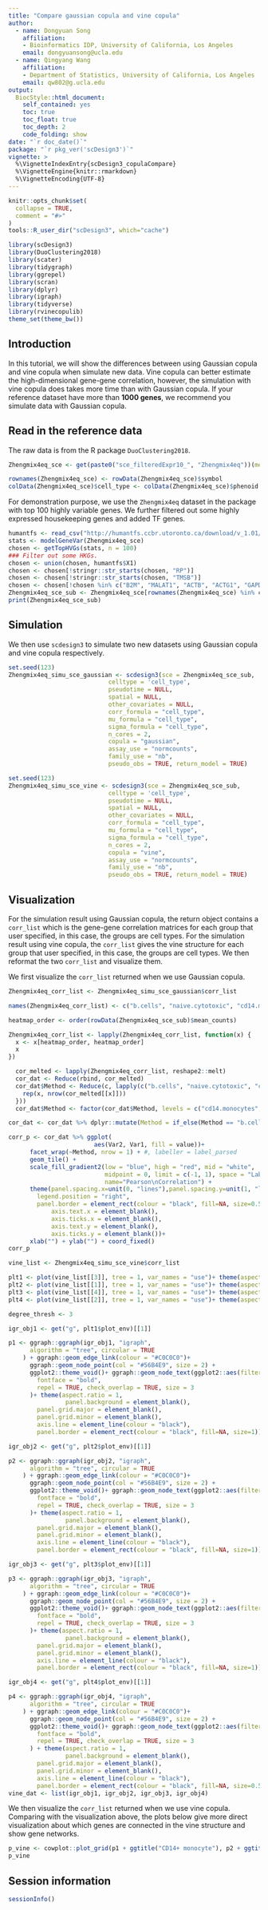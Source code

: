 ```yaml
---
title: "Compare gaussian copula and vine copula"
author:
  - name: Dongyuan Song
    affiliation:
    - Bioinformatics IDP, University of California, Los Angeles
    email: dongyuansong@ucla.edu
  - name: Qingyang Wang
    affiliation:
    - Department of Statistics, University of California, Los Angeles
    email: qw802@g.ucla.edu
output:
  BiocStyle::html_document:
    self_contained: yes
    toc: true
    toc_float: true
    toc_depth: 2
    code_folding: show
date: "`r doc_date()`"
package: "`r pkg_ver('scDesign3')`"
vignette: >
  %\VignetteIndexEntry{scDesign3_copulaCompare}
  %\VignetteEngine{knitr::rmarkdown}
  %\VignetteEncoding{UTF-8}
---
```


```r
knitr::opts_chunk$set(
  collapse = TRUE,
  comment = "#>"
)
tools::R_user_dir("scDesign3", which="cache")
```

```r
library(scDesign3)
library(DuoClustering2018)
library(scater)
library(tidygraph)
library(ggrepel)
library(scran)
library(dplyr)
library(igraph)
library(tidyverse)
library(rvinecopulib)
theme_set(theme_bw())
```
## Introduction
In this tutorial, we will show the differences between using Gaussian copula and vine copula when simulate new data. Vine copula can better estimate the high-dimensional gene-gene correlation, however, the simulation with vine copula does takes more time than with Gaussian copula. If your reference dataset have more than **1000 genes**, we recommend you simulate data with Gaussian copula.


## Read in the reference data
The raw data is from the R package `DuoClustering2018`.
```r
Zhengmix4eq_sce <- get(paste0("sce_filteredExpr10_", "Zhengmix4eq"))(metadata = FALSE)
```
```r
rownames(Zhengmix4eq_sce) <- rowData(Zhengmix4eq_sce)$symbol
colData(Zhengmix4eq_sce)$cell_type <- colData(Zhengmix4eq_sce)$phenoid
```

For demonstration purpose, we use the `Zhengmix4eq` dataset in the package with top 100 highly variable genes. We further filtered out some highly expressed housekeeping genes and added TF genes.
```r
humantfs <- read_csv("http://humantfs.ccbr.utoronto.ca/download/v_1.01/TF_names_v_1.01.txt", col_names = FALSE)
stats <- modelGeneVar(Zhengmix4eq_sce)
chosen <- getTopHVGs(stats, n = 100)
### Filter out some HKGs.
chosen <- union(chosen, humantfs$X1)
chosen <- chosen[!stringr::str_starts(chosen, "RP")]
chosen <- chosen[!stringr::str_starts(chosen, "TMSB")]
chosen <- chosen[!chosen %in% c("B2M", "MALAT1", "ACTB", "ACTG1", "GAPDH", "FTL", "FTH1")]
Zhengmix4eq_sce_sub <- Zhengmix4eq_sce[rownames(Zhengmix4eq_sce) %in% chosen, ]
print(Zhengmix4eq_sce_sub)
```

## Simulation
We then use `scdesign3` to simulate two new datasets using Gaussian copula and vine copula respectively.
```r
set.seed(123)
Zhengmix4eq_simu_sce_gaussian <- scdesign3(sce = Zhengmix4eq_sce_sub,
                            celltype = 'cell_type',
                            pseudotime = NULL,
                            spatial = NULL,
                            other_covariates = NULL,
                            corr_formula = "cell_type",
                            mu_formula = "cell_type",
                            sigma_formula = "cell_type",
                            n_cores = 2,
                            copula = "gaussian",
                            assay_use = "normcounts",
                            family_use = "nb",
                            pseudo_obs = TRUE, return_model = TRUE)
```

```r
set.seed(123)
Zhengmix4eq_simu_sce_vine <- scdesign3(sce = Zhengmix4eq_sce_sub,
                            celltype = 'cell_type',
                            pseudotime = NULL,
                            spatial = NULL,
                            other_covariates = NULL,
                            corr_formula = "cell_type",
                            mu_formula = "cell_type",
                            sigma_formula = "cell_type",
                            n_cores = 2,
                            copula = "vine",
                            assay_use = "normcounts",
                            family_use = "nb",
                            pseudo_obs = TRUE, return_model = TRUE)
```


## Visualization
For the simulation result using Gaussian copula, the return object contains a `corr_list` which is the gene-gene correlation matrices for each group that user specified, in this case, the groups are cell types. For the simulation result using vine copula, the `corr_list` gives the vine structure for each group that user specified, in this case, the groups are cell types. We then reformat the two `corr_list` and visualize them.

We first visualize the `corr_list` returned when we use Gaussian copula.
```r
Zhengmix4eq_corr_list <- Zhengmix4eq_simu_sce_gaussian$corr_list

names(Zhengmix4eq_corr_list) <- c("b.cells", "naive.cytotoxic", "cd14.monocytes", "regulatory.t")

heatmap_order <- order(rowData(Zhengmix4eq_sce_sub)$mean_counts)

Zhengmix4eq_corr_list <- lapply(Zhengmix4eq_corr_list, function(x) {
  x <- x[heatmap_order, heatmap_order]
  x
})

  cor_melted <- lapply(Zhengmix4eq_corr_list, reshape2::melt)
  cor_dat <- Reduce(rbind, cor_melted)
  cor_dat$Method <- Reduce(c, lapply(c("b.cells", "naive.cytotoxic", "cd14.monocytes", "regulatory.t"), function(x){
    rep(x, nrow(cor_melted[[x]]))
  }))
  cor_dat$Method <- factor(cor_dat$Method, levels = c("cd14.monocytes",  "b.cells","regulatory.t",  "naive.cytotoxic"))
```
```r
cor_dat <- cor_dat %>% dplyr::mutate(Method = if_else(Method == "b.cells", "B cell", if_else(Method == "cd14.monocytes", "CD14+ monocyte", if_else(Method == "regulatory.t", "Regulatory T cell", "Naive cytotoxic T cell")))) %>% dplyr::mutate(Method = factor(Method, levels = c("CD14+ monocyte", "B cell", "Regulatory T cell", "Naive cytotoxic T cell")))
```


```r
corr_p <- cor_dat %>% ggplot(
                        aes(Var2, Var1, fill = value))+
      facet_wrap(~Method, nrow = 1) + #, labeller = label_parsed
      geom_tile() +
      scale_fill_gradient2(low = "blue", high = "red", mid = "white",
                           midpoint = 0, limit = c(-1, 1), space = "Lab",
                           name="Pearson\nCorrelation") +
      theme(panel.spacing.x=unit(0, "lines"),panel.spacing.y=unit(1, "lines"),
        legend.position = "right",
        panel.border = element_rect(colour = "black", fill=NA, size=0.5),
            axis.text.x = element_blank(),
            axis.ticks.x = element_blank(),
            axis.text.y = element_blank(),
            axis.ticks.y = element_blank())+
      xlab("") + ylab("") + coord_fixed()
corr_p
```

```r
vine_list <- Zhengmix4eq_simu_sce_vine$corr_list
```
```r
plt1 <- plot(vine_list[[3]], tree = 1, var_names = "use")+ theme(aspect.ratio = 1, title = element_blank())
plt2 <- plot(vine_list[[1]], tree = 1, var_names = "use")+ theme(aspect.ratio = 1, title = element_blank())
plt3 <- plot(vine_list[[4]], tree = 1, var_names = "use")+ theme(aspect.ratio = 1, title = element_blank())
plt4 <- plot(vine_list[[2]], tree = 1, var_names = "use")+ theme(aspect.ratio = 1, title = element_blank())
```

```r
degree_thresh <- 3

igr_obj1 <- get("g", plt1$plot_env)[[1]]

p1 <- ggraph::ggraph(igr_obj1, "igraph",
      algorithm = "tree", circular = TRUE
    ) + ggraph::geom_edge_link(colour = "#C0C0C0")+
      ggraph::geom_node_point(col = "#56B4E9", size = 2) +
      ggplot2::theme_void()+ ggraph::geom_node_text(ggplot2::aes(filter = igraph::degree(igr_obj1) > degree_thresh, label = name),
        fontface = "bold",
        repel = TRUE, check_overlap = TRUE, size = 3
      )+ theme(aspect.ratio = 1,
                panel.background = element_blank(),
        panel.grid.major = element_blank(),
        panel.grid.minor = element_blank(),
        axis.line = element_line(colour = "black"),
        panel.border = element_rect(colour = "black", fill=NA, size=1))

igr_obj2 <- get("g", plt2$plot_env)[[1]]

p2 <- ggraph::ggraph(igr_obj2, "igraph",
      algorithm = "tree", circular = TRUE
    ) + ggraph::geom_edge_link(colour = "#C0C0C0")+
      ggraph::geom_node_point(col = "#56B4E9", size = 2) +
      ggplot2::theme_void()+ ggraph::geom_node_text(ggplot2::aes(filter = igraph::degree(igr_obj2) > degree_thresh, label = name),
        fontface = "bold",
        repel = TRUE, check_overlap = TRUE, size = 3
      )+ theme(aspect.ratio = 1,
                panel.background = element_blank(),
        panel.grid.major = element_blank(),
        panel.grid.minor = element_blank(),
        axis.line = element_line(colour = "black"),
        panel.border = element_rect(colour = "black", fill=NA, size=1))

igr_obj3 <- get("g", plt3$plot_env)[[1]]

p3 <- ggraph::ggraph(igr_obj3, "igraph",
      algorithm = "tree", circular = TRUE
    ) + ggraph::geom_edge_link(colour = "#C0C0C0")+
      ggraph::geom_node_point(col = "#56B4E9", size = 2) +
      ggplot2::theme_void()+ ggraph::geom_node_text(ggplot2::aes(filter = igraph::degree(igr_obj3) > degree_thresh, label = name),
        fontface = "bold",
        repel = TRUE, check_overlap = TRUE, size = 3
      )+ theme(aspect.ratio = 1,
                panel.background = element_blank(),
        panel.grid.major = element_blank(),
        panel.grid.minor = element_blank(),
        axis.line = element_line(colour = "black"),
        panel.border = element_rect(colour = "black", fill=NA, size=1))

igr_obj4 <- get("g", plt4$plot_env)[[1]]

p4 <- ggraph::ggraph(igr_obj4, "igraph",
      algorithm = "tree", circular = TRUE
    ) + ggraph::geom_edge_link(colour = "#C0C0C0")+
      ggraph::geom_node_point(col = "#56B4E9", size = 2) +
      ggplot2::theme_void()+ ggraph::geom_node_text(ggplot2::aes(filter = igraph::degree(igr_obj4) > degree_thresh, label = name),
        fontface = "bold",
        repel = TRUE, check_overlap = TRUE, size = 3
      ) + theme(aspect.ratio = 1,
                panel.background = element_blank(),
        panel.grid.major = element_blank(),
        panel.grid.minor = element_blank(),
        axis.line = element_line(colour = "black"),
        panel.border = element_rect(colour = "black", fill=NA, size=0.5))
vine_dat <- list(igr_obj1, igr_obj2, igr_obj3, igr_obj4)
```

We then visualize the `corr_list` returned when we use vine copula. Comparing with the visualization above, the plots below give more direct visualization about which genes are connected in the vine structure and show gene networks.
```r
p_vine <- cowplot::plot_grid(p1 + ggtitle("CD14+ monocyte"), p2 + ggtitle("B cell"), p3 + ggtitle("Regulatory T cell"), p4 + ggtitle("Naive cytotoxic T cell"), nrow = 1, align = "hv")
p_vine
```



## Session information
```r
sessionInfo()
```
